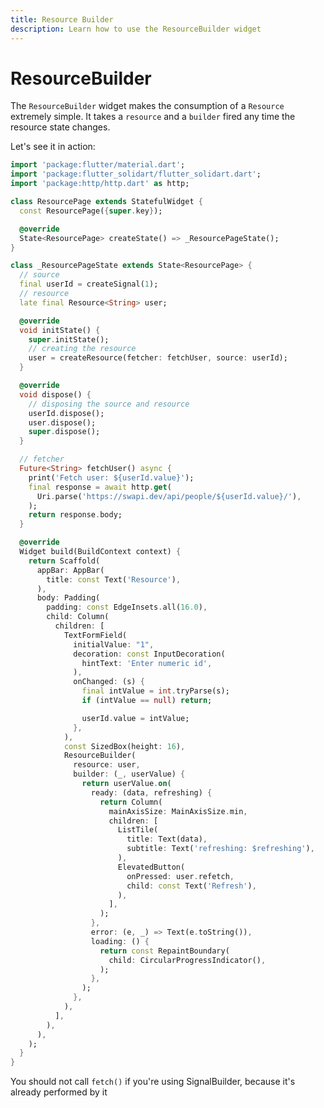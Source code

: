 ```yaml
---
title: Resource Builder
description: Learn how to use the ResourceBuilder widget
---
```


# ResourceBuilder

The `ResourceBuilder` widget makes the consumption of a `Resource` extremely simple.
It takes a `resource` and a `builder` fired any time the resource state changes.

Let's see it in action:
```dart
import 'package:flutter/material.dart';
import 'package:flutter_solidart/flutter_solidart.dart';
import 'package:http/http.dart' as http;

class ResourcePage extends StatefulWidget {
  const ResourcePage({super.key});

  @override
  State<ResourcePage> createState() => _ResourcePageState();
}

class _ResourcePageState extends State<ResourcePage> {
  // source
  final userId = createSignal(1);
  // resource
  late final Resource<String> user;

  @override
  void initState() {
    super.initState();
    // creating the resource
    user = createResource(fetcher: fetchUser, source: userId);
  }

  @override
  void dispose() {
    // disposing the source and resource
    userId.dispose();
    user.dispose();
    super.dispose();
  }

  // fetcher
  Future<String> fetchUser() async {
    print('Fetch user: ${userId.value}');
    final response = await http.get(
      Uri.parse('https://swapi.dev/api/people/${userId.value}/'),
    );
    return response.body;
  }

  @override
  Widget build(BuildContext context) {
    return Scaffold(
      appBar: AppBar(
        title: const Text('Resource'),
      ),
      body: Padding(
        padding: const EdgeInsets.all(16.0),
        child: Column(
          children: [
            TextFormField(
              initialValue: "1",
              decoration: const InputDecoration(
                hintText: 'Enter numeric id',
              ),
              onChanged: (s) {
                final intValue = int.tryParse(s);
                if (intValue == null) return;

                userId.value = intValue;
              },
            ),
            const SizedBox(height: 16),
            ResourceBuilder(
              resource: user,
              builder: (_, userValue) {
                return userValue.on(
                  ready: (data, refreshing) {
                    return Column(
                      mainAxisSize: MainAxisSize.min,
                      children: [
                        ListTile(
                          title: Text(data),
                          subtitle: Text('refreshing: $refreshing'),
                        ),
                        ElevatedButton(
                          onPressed: user.refetch,
                          child: const Text('Refresh'),
                        ),
                      ],
                    );
                  },
                  error: (e, _) => Text(e.toString()),
                  loading: () {
                    return const RepaintBoundary(
                      child: CircularProgressIndicator(),
                    );
                  },
                );
              },
            ),
          ],
        ),
      ),
    );
  }
}
```

<Warning>You should not call `fetch()` if you're using SignalBuilder, because it's already performed by it</Warning>
